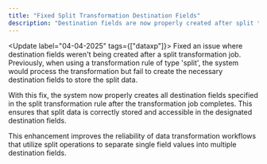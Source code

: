 ```yaml
---
title: "Fixed Split Transformation Destination Fields"
description: "Destination fields are now properly created after split transformation jobs"
---
```


<Update label="04-04-2025" tags={["dataxp"]}>
Fixed an issue where destination fields weren't being created after a split transformation job. Previously, when using a transformation rule of type 'split', the system would process the transformation but fail to create the necessary destination fields to store the split data.

With this fix, the system now properly creates all destination fields specified in the split transformation rule after the transformation job completes. This ensures that split data is correctly stored and accessible in the designated destination fields.

This enhancement improves the reliability of data transformation workflows that utilize split operations to separate single field values into multiple destination fields.
</Update>